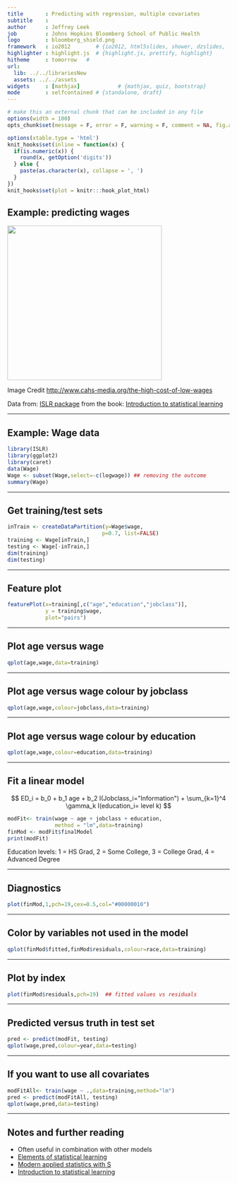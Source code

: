 ```yaml
---
title       : Predicting with regression, multiple covariates
subtitle    : 
author      : Jeffrey Leek
job         : Johns Hopkins Bloomberg School of Public Health
logo        : bloomberg_shield.png
framework   : io2012        # {io2012, html5slides, shower, dzslides, ...}
highlighter : highlight.js  # {highlight.js, prettify, highlight}
hitheme     : tomorrow   # 
url:
  lib: ../../librariesNew
  assets: ../../assets
widgets     : [mathjax]            # {mathjax, quiz, bootstrap}
mode        : selfcontained # {standalone, draft}
---
```



```r
# make this an external chunk that can be included in any file
options(width = 100)
opts_chunk$set(message = F, error = F, warning = F, comment = NA, fig.align = 'center', dpi = 100, tidy = F, cache.path = '.cache/', fig.path = 'fig/')

options(xtable.type = 'html')
knit_hooks$set(inline = function(x) {
  if(is.numeric(x)) {
    round(x, getOption('digits'))
  } else {
    paste(as.character(x), collapse = ', ')
  }
})
knit_hooks$set(plot = knitr:::hook_plot_html)
```


## Example: predicting wages

<img class=center src=../../assets/img/08_PredictionAndMachineLearning/wages.jpg height=350>

Image Credit [http://www.cahs-media.org/the-high-cost-of-low-wages](http://www.cahs-media.org/the-high-cost-of-low-wages)

Data from: [ISLR package](http://cran.r-project.org/web/packages/ISLR) from the book: [Introduction to statistical learning](http://www-bcf.usc.edu/~gareth/ISL/)



---

## Example: Wage data

```r
library(ISLR)
library(ggplot2)
library(caret)
data(Wage)
Wage <- subset(Wage,select=-c(logwage)) ## removing the outcome
summary(Wage)
```



---

## Get training/test sets

```r
inTrain <- createDataPartition(y=Wage$wage,
                              p=0.7, list=FALSE)
training <- Wage[inTrain,]
testing <- Wage[-inTrain,]
dim(training)
dim(testing)
```



---

## Feature plot

```r
featurePlot(x=training[,c("age","education","jobclass")],
            y = training$wage,
            plot="pairs")
```


---

## Plot age versus wage


```r
qplot(age,wage,data=training)
```


---

## Plot age versus wage colour by jobclass


```r
qplot(age,wage,colour=jobclass,data=training)
```


---

## Plot age versus wage colour by education


```r
qplot(age,wage,colour=education,data=training)
```

---

## Fit a linear model 

$$ ED_i = b_0 + b_1 age + b_2 I(Jobclass_i="Information") + \sum_{k=1}^4 \gamma_k I(education_i= level k) $$

```r
modFit<- train(wage ~ age + jobclass + education,
               method = "lm",data=training)
finMod <- modFit$finalModel
print(modFit)
```

Education levels: 1 = HS Grad, 2 = Some College, 3 = College Grad, 4 = Advanced Degree

---

## Diagnostics

```r
plot(finMod,1,pch=19,cex=0.5,col="#00000010")
```


---

## Color by variables not used in the model 

```r
qplot(finMod$fitted,finMod$residuals,colour=race,data=training)
```

---

## Plot by index

```r
plot(finMod$residuals,pch=19)  ## fitted values vs residuals
```


---

## Predicted versus truth in test set

```r
pred <- predict(modFit, testing)
qplot(wage,pred,colour=year,data=testing)
```

---

## If you want to use all covariates

```r
modFitAll<- train(wage ~ .,data=training,method="lm")
pred <- predict(modFitAll, testing)
qplot(wage,pred,data=testing)
```


---

## Notes and further reading

* Often useful in combination with other models 
* [Elements of statistical learning](http://www-stat.stanford.edu/~tibs/ElemStatLearn/)
* [Modern applied statistics with S](http://www.amazon.com/Modern-Applied-Statistics-W-N-Venables/dp/0387954570)
* [Introduction to statistical learning](http://www-bcf.usc.edu/~gareth/ISL/)